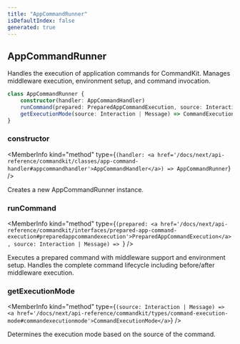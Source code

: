 ```yaml
---
title: "AppCommandRunner"
isDefaultIndex: false
generated: true
---
```



<!-- This file was generated from the CommandKit source. Do not modify. Instead, re-run the "docgen" script -->


## AppCommandRunner

<GenerationInfo sourceFile="packages/commandkit/src/app/commands/AppCommandRunner.ts" sourceLine="25" packageName="commandkit" />

Handles the execution of application commands for CommandKit.
Manages middleware execution, environment setup, and command invocation.

```ts title="Signature"
class AppCommandRunner {
    constructor(handler: AppCommandHandler)
    runCommand(prepared: PreparedAppCommandExecution, source: Interaction | Message) => ;
    getExecutionMode(source: Interaction | Message) => CommandExecutionMode;
}
```

<div className="members-wrapper">

### constructor

<MemberInfo kind="method" type={`(handler: <a href='/docs/next/api-reference/commandkit/classes/app-command-handler#appcommandhandler'>AppCommandHandler</a>) => AppCommandRunner`}   />

Creates a new AppCommandRunner instance.
### runCommand

<MemberInfo kind="method" type={`(prepared: <a href='/docs/next/api-reference/commandkit/interfaces/prepared-app-command-execution#preparedappcommandexecution'>PreparedAppCommandExecution</a>, source: Interaction | Message) => `}   />

Executes a prepared command with middleware support and environment setup.
Handles the complete command lifecycle including before/after middleware execution.
### getExecutionMode

<MemberInfo kind="method" type={`(source: Interaction | Message) => <a href='/docs/next/api-reference/commandkit/types/command-execution-mode#commandexecutionmode'>CommandExecutionMode</a>`}   />

Determines the execution mode based on the source of the command.


</div>
